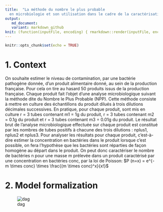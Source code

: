 ```yaml
---
title:  "La méthode du nombre le plus probable
  en microbiologie et son utilisation dans le cadre de la caractérisation de la contamination par une bactérie pathogène d''une production alimentaire"
output:
   md_document:
   variant: markdown_github
knit: (function(inputFile, encoding) { rmarkdown::render(inputFile, encoding = encoding, output_file = paste0(dirname(inputFile),'/README.md')) })
---
```


```r
knitr::opts_chunk$set(echo = TRUE)
```

# 1. Context

On souhaite estimer le niveau de contamination, par une bactérie pathogène donnée, d'un produit alimentaire donné, au sein de la production française. Pour cela on tire au hasard 50 produits issus de la production française. Chaque produit fait l'objet d'une analyse microbiologique suivant la méthode dite du Nombre le Plus Probable (NPP). Cette méthode consiste à mettre en culture des échantillons du produit dilués à trois dilutions décimales successives. En pratique, pour chaque produit, sont mis en culture r = 3 tubes contenant m1 = 1g du produit, r = 3 tubes contenant m2 = 0.1g du produit et r = 3 tubes contenant m3 = 0.01g du produit. Le résultat brut de l'analyse microbiologique effectuée sur chaque produit est constitué par les nombres de tubes positifs à chacune des trois dilutions : nplus1, nplus2 et nplus3. Pour analyser les résultats pour chaque produit, c'est-à-dire estimer la concentration en bactéries dans le produit lorsque c'est possible, on fera l'hypothèse que les bactéries sont réparties de façon homogène au départ dans le produit. On peut donc caractériser le nombre de bactéries n pour une masse m prélevée dans un produit caractérisé par une concentration en bactéries conc, par la loi de Poisson: $P (n=x) = e^{-m \times conc} \times \frac{(m \times conc)^x}{x!}$

# 2. Model formalization

![dag](./assets/Disegno senza titol_microbio_npp.png)

